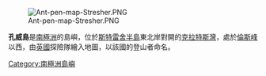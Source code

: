 {{unreferenced|time=2013-10-27T05:34:55+00:00}}
[[Image:Ant-pen-map-Stresher.PNG|thumb]]

{{Coord|66|8|S|65|28|W|source:GNIS|display=title}}

'''孔威島'''是[[南極洲|南極洲]]的島嶼，位於[[斯特雷舍半島|斯特雷舍半島]]東北岸對開的[[克拉特斯灣|克拉特斯灣]]，處於[[倫斯峰|倫斯峰]]以西，由[[英國|英國]]探險隊繪入地圖，以該國的登山者命名。

{{DEFAULTSORT:Conway Island}}
[[Category:南極洲島嶼|Category:南極洲島嶼]]


{{GrahamCoast-geo-stub}}